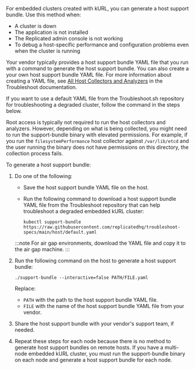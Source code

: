 For embedded clusters created with kURL, you can generate a host support bundle. Use this method when:

- A cluster is down
- The application is not installed
- The Replicated admin console is not working
- To debug a host-specific performance and configuration problems even when the cluster is running

Your vendor typically provides a host support bundle YAML file that you run with a command to generate the host support bundle. You can also create a your own host support bundle YAML file. For more information about creating a YAML file, see [All Host Collectors and Analyzers](https://troubleshoot.sh/docs/host-collect-analyze/all/) in the Troubleshoot documentation.

If you want to use a default YAML file from the Troubleshoot.sh repository for troubleshooting a degraded cluster, follow the command in the steps below.

Root access is typically not required to run the host collectors and analyzers. However, depending on what is being collected, you might need to run the support-bundle binary with elevated permissions. For example, if you run the `filesystemPerformance` host collector against `/var/lib/etcd` and the user running the binary does not have permissions on this directory, the collection process fails.

To generate a host support bundle:

1. Do one of the following:

    - Save the host support bundle YAML file on the host.

    - Run the following command to download a host support bundle YAML file from the Troubleshoot repository that can help troubleshoot a degraded embedded kURL cluster:

      ```
      kubectl support-bundle https://raw.githubusercontent.com/replicatedhq/troubleshoot-specs/main/host/default.yaml
      ```

   :::note
   For air gap environments, download the YAML file and copy it to the air gap machine.
   :::

1. Run the following command on the host to generate a host support bundle:

   ```
   ./support-bundle --interactive=false PATH/FILE.yaml
   ```

   Replace:
     - `PATH` with the path to the host support bundle YAML file.
     - `FILE` with the name of the host support bundle YAML file from your vendor.

1. Share the host support bundle with your vendor's support team, if needed.

1. Repeat these steps for each node because there is no method to generate host support bundles on remote hosts. If you have a multi-node embedded kURL cluster, you must run the support-bundle binary on each node and generate a host support bundle for each node.